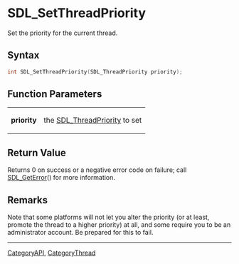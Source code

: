 = SDL_SetThreadPriority =

Set the priority for the current thread.

== Syntax ==

<syntaxhighlight lang='c'>
int SDL_SetThreadPriority(SDL_ThreadPriority priority);
</syntaxhighlight>

== Function Parameters ==

{|
|'''priority'''
|the [[SDL_ThreadPriority]] to set
|}

== Return Value ==

Returns 0 on success or a negative error code on failure; call
[[SDL_GetError]]() for more information.



== Remarks ==

Note that some platforms will not let you alter the priority (or at least,
promote the thread to a higher priority) at all, and some require you to be
an administrator account. Be prepared for this to fail.
----
[[CategoryAPI]], [[CategoryThread]]


